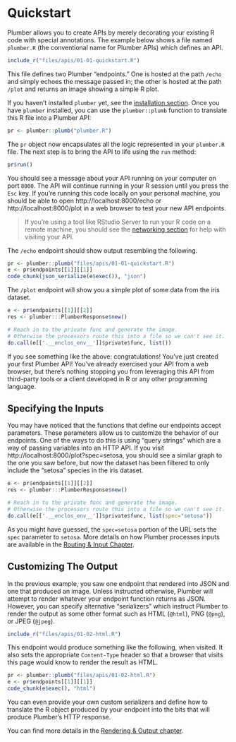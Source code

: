 
# Quickstart {#quickstart}

Plumber allows you to create APIs by merely decorating your existing R code with special annotations. The example below shows a file named `plumber.R` (the conventional name for Plumber APIs) which defines an API.

```r
include_r("files/apis/01-01-quickstart.R")
```

This file defines two Plumber "endpoints." One is hosted at the path `/echo` and simply echoes the message passed in; the other is hosted at the path `/plot` and returns an image showing a simple R plot.

If you haven't installed `plumber` yet, see the [installation section](#installation). Once  you have `plumber` installed, you can use the `plumber::plumb` function to translate this R file into a Plumber API:

```r
pr <- plumber::plumb("plumber.R")
```

The `pr` object now encapsulates all the logic represented in your `plumber.R` file. The next step is to bring the API to life using the `run` method:

```r
pr$run()
```

You should see a message about your API running on your computer on port `8000`. The API will continue running in your R session until you press the `Esc` key. If you're running this code locally on your personal machine, you should be able to open http://localhost:8000/echo or http://localhost:8000/plot in a web browser to test your new API endpoints. 
 
> If you're using a tool like RStudio Server to run your R code on a remote machine, you should see the [networking section](#networking) for help with visiting your API.

The `/echo` endpoint should show output resembling the following.

```r
pr <- plumber::plumb("files/apis/01-01-quickstart.R")
e <- pr$endpoints[[1]][[1]]
code_chunk(json_serialize(e$exec()), "json")
```

The `/plot` endpoint will show you a simple plot of some data from the iris dataset.

```r
e <- pr$endpoints[[1]][[2]]
res <- plumber:::PlumberResponse$new()

# Reach in to the private func and generate the image.
# Otherwise the processors route this into a file so we can't see it.
do.call(e[['.__enclos_env__']]$private$func, list())
```

If you see something like the above: congratulations! You've just created your first Plumber API! You've already exercised your API from a web browser, but there's nothing stopping you from leveraging this API from third-party tools or a client developed in R or any other programming language.

## Specifying the Inputs

You may have noticed that the functions that define our endpoints accept parameters. These parameters allow us to customize the behavior of our endpoints. One of the ways to do this is using "query strings" which are a way of passing variables into an HTTP API. If you visit http://localhost:8000/plot?spec=setosa, you should see a similar graph to the one you saw before, but now the dataset has been filtered to only include the "setosa" species in the iris dataset.

```r
e <- pr$endpoints[[1]][[2]]
res <- plumber:::PlumberResponse$new()

# Reach in to the private func and generate the image.
# Otherwise the processors route this into a file so we can't see it.
do.call(e[['.__enclos_env__']]$private$func, list(spec="setosa"))
```

As you might have guessed, the `spec=setosa` portion of the URL sets the `spec` parameter to `setosa`. More details on how Plumber processes inputs are available in the [Routing & Input Chapter](#routing-and-input).

## Customizing The Output

In the previous example, you saw one endpoint that rendered into JSON and one that produced an image. Unless instructed otherwise, Plumber will attempt to render whatever your endpoint function returns as JSON. However, you can specify alternative "serializers" which instruct Plumber to render the output as some other format such as HTML (`@html`), PNG (`@png`), or JPEG (`@jpeg`). 

```r
include_r("files/apis/01-02-html.R")
```

This endpoint would produce something like the following, when visited. It also sets the appropriate `Content-Type` header so that a browser that visits this page would know to render the result as HTML.

```r
pr <- plumber::plumb("files/apis/01-02-html.R")
e <- pr$endpoints[[1]][[1]]
code_chunk(e$exec(), "html")
```

You can even provide your own custom serializers and define how to translate the R object produced by your endpoint into the bits that will produce Plumber's HTTP response.

You can find more details in the [Rendering & Output chapter](#rendering-and-output).
